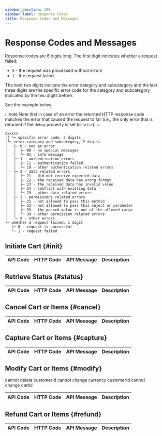 ```yaml
---
sidebar_position: 100
sidebar_label: Response Codes
title: Response Codes and Messages
---
```



# Response Codes and Messages

Response codes are 6 digits long. The first digit indicates whether a request failed:

* `0` - the request was processed without errors
* `1` - the request failed.

The next two digits indicate the error category and subcategory and the last three digits are the specific error code for the category and subcategory indicated by the two digits before.

See the example below.

:::note
Note that in case of an error the returned HTTP response code matches the error that caused the request to fail (i.e., the only error that is returned if the `debug` property is set to `false`).
:::

```
xxxxxx
││ └─ specific error code, 3 digits
│└─ error category and subcategory, 2 digits
│   ├─ 0 - not an error
│   │  ├─ 00 - no special messages
│   │  └─ 01 - info message
│   ├─ 1 - authentication errors
│   │  ├─ 11 - authentication failed
│   │  └─ 19 - other authentication related errors
│   ├─ 2 - data related errors
│   │  ├─ 21 - did not receive expected data
│   │  ├─ 22 - the received data has wrong format
│   │  ├─ 23 - the received data has invalid value
│   │  ├─ 24 - conflict with existing data
│   │  └─ 29 - other data related errors
│   ├─ 3 - permissions related errors
│   │  ├─ 31 - not allowed to pass this method
│   │  ├─ 32 - not allowed to pass this object or parameter
│   │  ├─ 33 - the passed value is out of the allowed range
│   │  └─ 39 - other permission related errors
│   └─ 9 - other errors
└─ whether a request failed, 1 digit
   ├─ 0 - request is successful
   └─ 1 - request failed
```

## Initiate Cart {#init}

<table>
  <thead>
    <tr>
      <th>API&nbsp;Code</th>
      <th>HTTP&nbsp;Code</th>
      <th>API&nbsp;Message</th>
      <th>Description</th>
    </tr>
  </thead>
  <tbody>
    <Code000000 name="201" />
    <Code001001 name="201" />
    <Code001002 name="201" />
    <Code101001 />
    <Code101002 />
    <Code111000 />
    <Code121101 />
    <Code121102 />
    <Code122001 />
    <Code122002 />
    <Code123000 />
    <Code123002 />
    <Code123003 />
    <Code124101 />
    <Code124102 />
    <Code124103 />
    <Code124116 />
    <Code131000 />
    <Code132000 />
    <Code132001 />
    <Code132002 />
    <Code132003 />
    <Code133000 />
    <Code133004 />
    <Code133005 />
    <Code199000 />
    <Code199001 />
    <Code503 />
  </tbody>
</table>


## Retrieve Status {#status}

<table>
  <thead>
    <tr>
      <th>API&nbsp;Code</th>
      <th>HTTP&nbsp;Code</th>
      <th>API&nbsp;Message</th>
      <th>Description</th>
    </tr>
  </thead>
  <tbody>
    <Code000000 name="200" />
    <Code001004 />
    <Code001005 />
    <Code001006 />
    <Code001007 />
    <Code101004 />
    <Code101005 />
    <Code101006 />
    <Code101007 />
    <Code111000 />
    <Code121101 />
    <Code121103 />
    <Code122001 />
    <Code122002 />
    <Code123001 />
    <Code123002 />
    <Code123003 />
    <Code131000 />
    <Code132000 />
    <Code199000 />
    <Code199001 />
    <Code503 />
  </tbody>
</table>

## Cancel Cart or Items {#cancel}

<table>
  <thead>
    <tr>
      <th>API&nbsp;Code</th>
      <th>HTTP&nbsp;Code</th>
      <th>API&nbsp;Message</th>
      <th>Description</th>
    </tr>
  </thead>
  <tbody>
    <Code000000 name="200" />
    <Code111000 />
    <Code121101 />
    <Code121103 />
    <Code122001 />
    <Code122002 />
    <Code123001 />
    <Code123002 />
    <Code123003 />
    <Code124004 />
    <Code124005 />
    <Code124006 />
    <Code124007 />
    <Code124103 />
    <Code124114 />
    <Code131000 />
    <Code132000 />
    <Code199000 />
    <Code199001 />
    <Code503 />
  </tbody>
</table>

## Capture Cart or Items {#capture}

<table>
  <thead>
    <tr>
      <th>API&nbsp;Code</th>
      <th>HTTP&nbsp;Code</th>
      <th>API&nbsp;Message</th>
      <th>Description</th>
    </tr>
  </thead>
  <tbody>
    <Code000000 name="200" />
    <Code111000 />
    <Code121101 />
    <Code121103 />
    <Code122001 />
    <Code122002 />
    <Code123001 />
    <Code123002 />
    <Code123003 />
    <Code124004 />
    <Code124005 />
    <Code124006 />
    <Code124007 />
    <Code124103 />
    <Code124114 />
    <Code131000 />
    <Code132000 />
    <Code199000 />
    <Code199001 />
    <Code503 />
  </tbody>
</table>

## Modify Cart or Items {#modify}

cannot delete customerId
cannot change currency customerId
cannot change cartid

<table>
  <thead>
    <tr>
      <th>API&nbsp;Code</th>
      <th>HTTP&nbsp;Code</th>
      <th>API&nbsp;Message</th>
      <th>Description</th>
    </tr>
  </thead>
  <tbody>
    <Code000000 name="200" />
    <Code001001 name="200" />
    <Code001002 name="200" />
    <Code001008 />
    <Code001009 />
    <Code001010 />
    <Code101001 />
    <Code101002 />
    <Code101008 />
    <Code101009 />
    <Code101010 />
    <Code111000 />
    <Code121101 />
    <Code121102 />
    <Code121103 />
    <Code122001 />
    <Code122002 />
    <Code123001 />
    <Code123002 />
    <Code123003 />
    <Code124004 />
    <Code124005 />
    <Code124006 />
    <Code124007 />
    <Code124102 />
    <Code124103 />
    <Code124104 />
    <Code124105 />
    <Code124106 />
    <Code124107 />
    <Code124108 />
    <Code124109 />
    <Code124110 />
    <Code124111 />
    <Code124112 />
    <Code124113 />
    <Code124116 />
    <Code131000 />
    <Code132000 />
    <Code132001 />
    <Code132002 />
    <Code132003 />
    <Code133000 />
    <Code133004 />
    <Code133005 />
    <Code199000 />
    <Code199001 />
    <Code503 />
  </tbody>
</table>

## Refund Cart or Items {#refund}

<table>
  <thead>
    <tr>
      <th>API&nbsp;Code</th>
      <th>HTTP&nbsp;Code</th>
      <th>API&nbsp;Message</th>
      <th>Description</th>
    </tr>
  </thead>
  <tbody>
    <Code000000 name="200" />
    <Code111000 />
    <Code121101 />
    <Code121103 />
    <Code122001 />
    <Code122002 />
    <Code123001 />
    <Code123003 />
    <Code124004 />
    <Code124005 />
    <Code124006 />
    <Code124007 />
    <Code124103 />
    <Code124115 />
    <Code131000 />
    <Code132000 />
    <Code199000 />
    <Code199001 />
    <Code503 />
  </tbody>
</table>